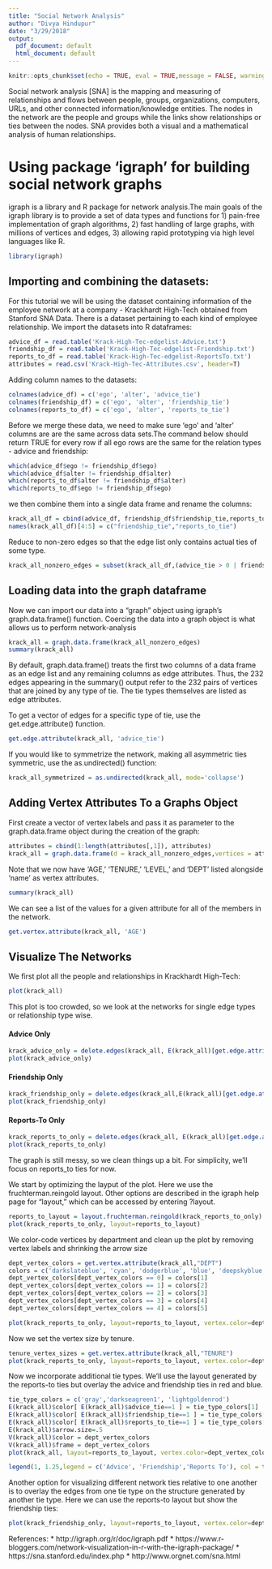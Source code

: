 ```yaml
---
title: "Social Network Analysis"
author: "Divya Hindupur"
date: "3/29/2018"
output:
  pdf_document: default
  html_document: default
---
```


```r
knitr::opts_chunk$set(echo = TRUE, eval = TRUE,message = FALSE, warning = FALSE,cache=TRUE)
```

Social network analysis [SNA] is the mapping and measuring of relationships and flows between people, groups, organizations, computers, URLs, and other connected information/knowledge entities. The nodes in the network are the people and groups while the links show relationships or ties between the nodes. SNA provides both a visual and a mathematical analysis of human relationships. 

# Using package 'igraph' for building social network graphs

igraph is a library and R package for network analysis.The main goals of the igraph library is to provide a set of data types and functions for 1) pain-free implementation of graph algorithms, 
2) fast handling of large graphs, with millions of vertices and
edges, 
3) allowing rapid prototyping via high level languages like R.

```r
library(igraph)
```

## Importing and combining the datasets:

For this tutorial we will be using the dataset containing information of the employee network at a company - Krackhardt High-Tech obtained from Stanford SNA Data. There is a dataset pertaining to each kind of employee relationship. We import the datasets into R dataframes:

```r
advice_df = read.table('Krack-High-Tec-edgelist-Advice.txt')
friendship_df = read.table('Krack-High-Tec-edgelist-Friendship.txt')
reports_to_df = read.table('Krack-High-Tec-edgelist-ReportsTo.txt')
attributes = read.csv('Krack-High-Tec-Attributes.csv', header=T)
```

Adding column names to the datasets:

```r
colnames(advice_df) = c('ego', 'alter', 'advice_tie')
colnames(friendship_df) = c('ego', 'alter', 'friendship_tie')
colnames(reports_to_df) = c('ego', 'alter', 'reports_to_tie')
```

Before we merge these data, we need to make sure 'ego' and 'alter' columns are are the same across data sets.The command below should return TRUE for every row if all ego rows are the same for the relation types - advice and friendship:

```r
which(advice_df$ego != friendship_df$ego)
which(advice_df$alter != friendship_df$alter)
which(reports_to_df$alter != friendship_df$alter)
which(reports_to_df$ego != friendship_df$ego)
```

we then combine them into a single data frame and rename the columns:

```r
krack_all_df = cbind(advice_df, friendship_df$friendship_tie,reports_to_df$reports_to_tie)
names(krack_all_df)[4:5] = c("friendship_tie","reports_to_tie") 
```

Reduce to non-zero edges so that the edge list only contains actual ties of some type.

```r
krack_all_nonzero_edges = subset(krack_all_df,(advice_tie > 0 | friendship_tie > 0 | reports_to_tie > 0))
```

## Loading data into the graph dataframe

Now we can import our data into a "graph" object using igraph's graph.data.frame() function. Coercing the data into a graph object is what allows us to perform network-analysis

```r
krack_all = graph.data.frame(krack_all_nonzero_edges) 
summary(krack_all)
```

By default, graph.data.frame() treats the first two columns of a data frame as an edge list and any remaining columns as edge attributes. Thus, the 232 edges appearing in the summary() output refer to the 232 pairs of vertices that are joined by any type of tie. The tie types themselves are listed as edge attributes.

To get a vector of edges for a specific type of tie, use the get.edge.attribute() function.

```r
get.edge.attribute(krack_all, 'advice_tie')
```

If you would like to symmetrize the network, making all asymmetric ties symmetric, use the as.undirected() function:

```r
krack_all_symmetrized = as.undirected(krack_all, mode='collapse')
```

## Adding Vertex Attributes To a Graphs Object

First create a vector of vertex labels and pass it as parameter to the graph.data.frame object during the creation of the graph:

```r
attributes = cbind(1:length(attributes[,1]), attributes)
krack_all = graph.data.frame(d = krack_all_nonzero_edges,vertices = attributes)
```

Note that we now have 'AGE,' 'TENURE,' 'LEVEL,' and 'DEPT' listed alongside 'name' as vertex attributes.

```r
summary(krack_all)
```

We can see a list of the values for a given attribute for all of the members in the network.

```r
get.vertex.attribute(krack_all, 'AGE')
```

## Visualize The Networks

We first plot all the people and relationships in Krackhardt High-Tech:

```r
plot(krack_all)
```

This plot is too crowded, so we look at the networks for single edge types or relationship type wise.

#### Advice Only

```r
krack_advice_only = delete.edges(krack_all, E(krack_all)[get.edge.attribute(krack_all,name = "advice_tie") == 0])
plot(krack_advice_only)
```

#### Friendship Only

```r
krack_friendship_only = delete.edges(krack_all,E(krack_all)[get.edge.attribute(krack_all, name = "friendship_tie") == 0])
plot(krack_friendship_only)
```

#### Reports-To Only

```r
krack_reports_to_only = delete.edges(krack_all, E(krack_all)[get.edge.attribute(krack_all, name = "reports_to_tie") == 0])
plot(krack_reports_to_only)
```

The graph is still messy, so we clean things up a bit. For simplicity, we'll focus on reports_to ties for now.

We start by optimizing the layput of the plot. Here we use the fruchterman.reingold layout. Other options are described in the igraph help page for "layout," which can be accessed by entering ?layout.

```r
reports_to_layout = layout.fruchterman.reingold(krack_reports_to_only)
plot(krack_reports_to_only, layout=reports_to_layout)
```

We color-code vertices by department and clean up the plot by removing vertex labels and shrinking the arrow size

```r
dept_vertex_colors = get.vertex.attribute(krack_all,"DEPT")
colors = c('darkslateblue', 'cyan', 'dodgerblue', 'blue', 'deepskyblue')
dept_vertex_colors[dept_vertex_colors == 0] = colors[1]
dept_vertex_colors[dept_vertex_colors == 1] = colors[2]
dept_vertex_colors[dept_vertex_colors == 2] = colors[3]
dept_vertex_colors[dept_vertex_colors == 3] = colors[4] 
dept_vertex_colors[dept_vertex_colors == 4] = colors[5]

plot(krack_reports_to_only, layout=reports_to_layout, vertex.color=dept_vertex_colors, vertex.label=NA,edge.arrow.size=.5)
```

Now we set the vertex size by tenure.

```r
tenure_vertex_sizes = get.vertex.attribute(krack_all,"TENURE")
plot(krack_reports_to_only, layout=reports_to_layout, vertex.color=dept_vertex_colors, vertex.label=NA, edge.arrow.size=.5,vertex.size=tenure_vertex_sizes)
```

Now we incorporate additional tie types. We'll use the layout generated by the reports-to ties but overlay the advice and friendship ties in red and blue.

```r
tie_type_colors = c('gray','darkseagreen1', 'lightgoldenrod')
E(krack_all)$color[ E(krack_all)$advice_tie==1 ] = tie_type_colors[1]
E(krack_all)$color[ E(krack_all)$friendship_tie==1 ] = tie_type_colors[2]
E(krack_all)$color[ E(krack_all)$reports_to_tie==1 ] = tie_type_colors[3]
E(krack_all)$arrow.size=.5 
V(krack_all)$color = dept_vertex_colors
V(krack_all)$frame = dept_vertex_colors
plot(krack_all, layout=reports_to_layout, vertex.color=dept_vertex_colors, vertex.label=NA, edge.arrow.size=.5,vertex.size=tenure_vertex_sizes)

legend(1, 1.25,legend = c('Advice', 'Friendship','Reports To'), col = tie_type_colors, lty=1, cex = .7)
```

Another option for visualizing different network ties relative to one another is to overlay the edges from one tie type on the structure generated by another tie type. Here we can use the reports-to layout but show the friendship ties:

```r
plot(krack_friendship_only, layout=reports_to_layout, vertex.color=dept_vertex_colors, vertex.label=NA, edge.arrow.size=.5, vertex.size=tenure_vertex_sizes, main='Krackhardt High-Tech Managers')
```

References:
* http://igraph.org/r/doc/igraph.pdf
* https://www.r-bloggers.com/network-visualization-in-r-with-the-igraph-package/
* https://sna.stanford.edu/index.php
* http://www.orgnet.com/sna.html


